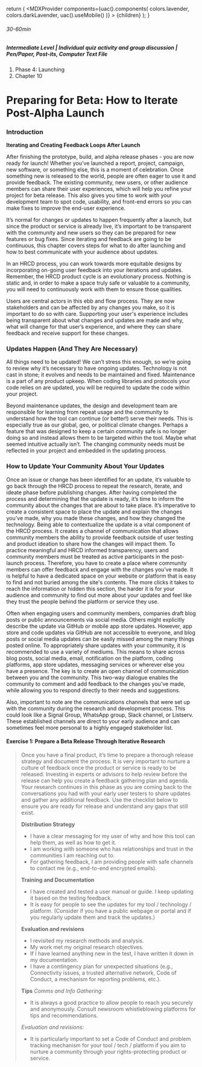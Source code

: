
  return (
    <MDXProvider
      components={uac().components(
        colors.lavender,
        colors.darkLavender,
        uac().useMobile()
      )}
    >
      {children}
    </MDXProvider>
  );
}

[comment]: # "↓↓↓ Editable ↓↓↓"

###### 30-60min

##### Intermediate Level | Individual quiz activity and group discussion | Pen/Paper, Post-its, Computer Text File

1. Phase 4: Launching
2. Chapter 10

# Preparing for Beta: How to Iterate Post-Alpha Launch


### Introduction

**Iterating and Creating Feedback Loops After Launch**

After finishing the prototype, build, and alpha release phases - you are now ready for launch! Whether you’ve launched a report, project, campaign, new software, or something else, this is a moment of celebration. Once something new is released to the world, people are often eager to use it and provide feedback. The existing community, new users, or other audience members can share their user experiences, which will help you refine your project for beta release. This also gives you time to work with your development team to spot code, usability, and front-end errors so you can make fixes to improve the end-user experience. 

It’s normal for changes or updates to happen frequently after a launch, but since the product or service is already live, it’s important to be transparent with the community and new users so they can be prepared for new features or bug fixes. Since iterating and feedback are going to be continuous, this chapter covers steps for what to do after launching and how to best communicate with your audience about updates.

In an HRCD process, you can work towards more equitable designs by incorporating on-going user feedback into your iterations and updates. Remember, the HRCD product cycle is an evolutionary process. Nothing is static and, in order to make a space truly safe or valuable to a community, you will need to continuously work with them to ensure those qualities. 

Users are central actors in this ebb and flow process. They are now stakeholders and can be affected by any changes you make, so it is important to do so with care. Supporting your user's experience includes being transparent about what changes and updates are made and why, what will change for that user’s experience, and where they can share feedback and receive support for these changes.

### Updates Happen (And They Are Necessary)

All things need to be updated! We can’t stress this enough, so we’re going to review why it’s necessary to have ongoing updates. Technology is not cast in stone; it evolves and needs to be maintained and fixed. Maintenance is a part of any product upkeep. When coding libraries and protocols your code relies on are updated, you will be required to update the code within your project. 

Beyond maintenance updates, the design and development team are responsible for learning from repeat usage and the community to understand how the tool can continue (or better!) serve their needs. This is especially true as our global, geo, or political climate changes. Perhaps a feature that was designed to keep a certain community safe is no longer doing so and instead allows them to be targeted within the tool. Maybe what seemed intuitive actually isn’t. The changing community needs must be reflected in your project and embedded in the updating process.  

### How to Update Your Community About Your Updates

Once an issue or change has been identified for an update, it’s valuable to go back through the HRCD process to repeat the research, iterate, and ideate phase before publishing changes. After having completed the process and determining that the update is ready, it’s time to inform the community about the changes that are about to take place. It’s imperative to create a consistent space to place the update and explain the changes you’ve made, why you made these changes, and how they changed the technology. Being able to contextualize the update is a vital component of the HRCD process. It creates a channel of communication that allows community members the ability to provide feedback outside of user testing and product ideation to share how the changes will impact them. To practice meaningful and HRCD informed transparency, users and community members must be treated as active participants in the post-launch process. Therefore, you have to create a place where community members can offer feedback and engage with the changes you’ve made. It is helpful to have a dedicated space on your website or platform that is easy to find and not buried among the site's contents. The more clicks it takes to reach the information or hidden this section, the harder it is for your audience and community to find out more about your updates and feel like they trust the people behind the platform or service they use. 

Often when engaging users and community members, companies draft blog posts or public announcements via social media. Others might explicitly describe the update via GitHub or mobile app store updates. However, app store and code updates via GitHub are not accessible to everyone, and blog posts or social media updates can be easily missed among the many things posted online. To appropriately share updates with your community, it is recommended to use a variety of mediums. This means to share across blog posts, social media, email, notification on the platform, coding platforms, app store updates, messaging services or wherever else you have a presence. The key is to create an open channel of communication between you and the community. This two-way dialogue enables the community to comment and add feedback to the changes you’ve made, while allowing you to respond directly to their needs and suggestions. 

Also, important to note are the communications channels that were set up with the community during the research and development process. This could look like a Signal Group, WhatsApp group, Slack channel, or Listserv. These established channels are direct to your early audience and can sometimes feel more personal to a highly engaged stakeholder list. 

#### Exercise 1: Prepare a Beta Release Through Iterative Research 
> Once you have a final product, it’s time to prepare a thorough release strategy and document the process. It is very important to nurture
> a culture of feedback once the product or service is ready to be released. Investing in experts or advisors to help review before the  
> release can help you create a feedback gathering plan and agenda.
> Your research continues in this phase as you are coming back to the conversations you had with your early user testers to share updates
>  and gather any additional feedback. Use the checklist below to ensure you are ready for release and understand any gaps that still 
>  exist.
>  
>
> **Distribution Strategy**
> * I have a clear messaging for my user of why and how this tool can help them, as well as how to get it.
> *  I am working with someone who has relationships and trust in the communities I am reaching out to.
> * For gathering feedback, I am providing people with safe channels to contact me (e.g., end-to-end encrypted emails).
> 
> **Training and Documentation**
> *  I have created and tested a user manual or guide. I keep updating it based on the testing feedback.
> *  It is easy for people to see the updates for my tool / technology / platform. (Consider if you have a public webpage or portal and if you regularly update them and track the updates.)
> 
> **Evaluation and revisions**
> *  I revisited my research methods and analysis.
> *  My work met my original research objectives.
> *  If I have learned anything new in the test, I have written it down in my documentation.
> *  I have a contingency plan for unexpected situations (e.g., Connectivity issues, a trusted alternative network, Code of Conduct, a mechanism for reporting problems, etc.).
>  
>  **Tips**
>_Comms and Info Gathering:_
>
> *  It is always a good practice to allow people to reach you securely and anonymously. Consult newsroom whistleblowing platforms for tips 
> and recommendations.
> 
>_Evaluation and revisions:_
>
> *  It is particularly important to set a Code of Conduct and problem tracking mechanism for your tool / tech / platform if you aim to nurture a community through your rights-protecting product or service.



